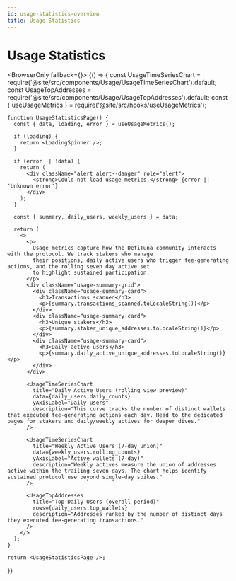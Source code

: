 ```yaml
---
id: usage-statistics-overview
title: Usage Statistics
---
```



# Usage Statistics

<BrowserOnly fallback={<LoadingSpinner />}>
  {() => {
    const UsageTimeSeriesChart = require('@site/src/components/Usage/UsageTimeSeriesChart').default;
    const UsageTopAddresses = require('@site/src/components/Usage/UsageTopAddresses').default;
    const { useUsageMetrics } = require('@site/src/hooks/useUsageMetrics');

    function UsageStatisticsPage() {
      const { data, loading, error } = useUsageMetrics();

      if (loading) {
        return <LoadingSpinner />;
      }

      if (error || !data) {
        return (
          <div className="alert alert--danger" role="alert">
            <strong>Could not load usage metrics.</strong> {error || 'Unknown error'}
          </div>
        );
      }

      const { summary, daily_users, weekly_users } = data;

      return (
        <>
          <p>
            Usage metrics capture how the DefiTuna community interacts with the protocol. We track stakers who manage
            their positions, daily active users who trigger fee-generating actions, and the rolling seven day active set
            to highlight sustained participation.
          </p>
          <div className="usage-summary-grid">
            <div className="usage-summary-card">
              <h3>Transactions scanned</h3>
              <p>{summary.transactions_scanned.toLocaleString()}</p>
            </div>
            <div className="usage-summary-card">
              <h3>Unique stakers</h3>
              <p>{summary.staker_unique_addresses.toLocaleString()}</p>
            </div>
            <div className="usage-summary-card">
              <h3>Daily active users</h3>
              <p>{summary.daily_active_unique_addresses.toLocaleString()}</p>
            </div>
          </div>

          <UsageTimeSeriesChart
            title="Daily Active Users (rolling view preview)"
            data={daily_users.daily_counts}
            yAxisLabel="Daily users"
            description="This curve tracks the number of distinct wallets that executed fee-generating actions each day. Head to the dedicated pages for stakers and daily/weekly actives for deeper dives."
          />

          <UsageTimeSeriesChart
            title="Weekly Active Users (7-day union)"
            data={weekly_users.rolling_counts}
            yAxisLabel="Active wallets (7-day)"
            description="Weekly actives measure the union of addresses active within the trailing seven days. The chart helps identify sustained protocol use beyond single-day spikes."
          />

          <UsageTopAddresses
            title="Top Daily Users (overall period)"
            rows={daily_users.top_wallets}
            description="Addresses ranked by the number of distinct days they executed fee-generating transactions."
          />
        </>
      );
    }

    return <UsageStatisticsPage />;
  }}
</BrowserOnly>
